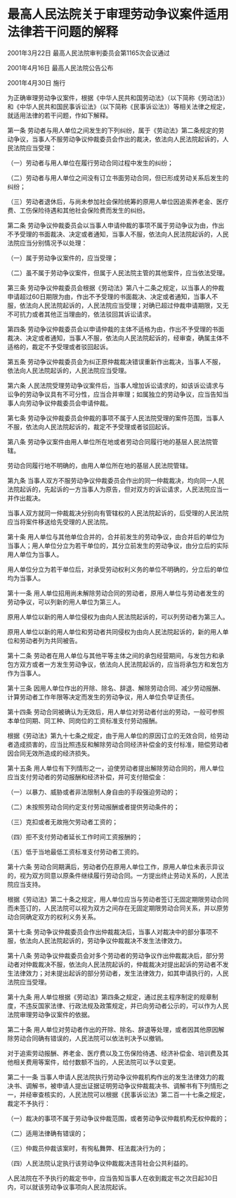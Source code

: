 # 最高人民法院关于审理劳动争议案件适用法律若干问题的解释

2001年3月22日 最高人民法院审判委员会第1165次会议通过

2001年4月16日 最高人民法院公告公布

2001年4月30日 施行

  

为正确审理劳动争议案件，根据《中华人民共和国劳动法》（以下简称《劳动法》）和《中华人民共和国民事诉讼法》（以下简称《民事诉讼法》）等相关法律之规定，就适用法律的若干问题，作如下解释。

第一条 劳动者与用人单位之间发生的下列纠纷，属于《劳动法》第二条规定的劳动争议，当事人不服劳动争议仲裁委员会作出的裁决，依法向人民法院起诉的，人民法院应当受理：

（一）劳动者与用人单位在履行劳动合同过程中发生的纠纷；

（二）劳动者与用人单位之间没有订立书面劳动合同，但已形成劳动关系后发生的纠纷；

（三）劳动者退休后，与尚未参加社会保险统筹的原用人单位因追索养老金、医疗费、工伤保险待遇和其他社会保险费而发生的纠纷。

第二条 劳动争议仲裁委员会以当事人申请仲裁的事项不属于劳动争议为由，作出不予受理的书面裁决、决定或者通知，当事人不服，依法向人民法院起诉的，人民法院应当分别情况予以处理：

（一）属于劳动争议案件的，应当受理；

（二）虽不属于劳动争议案件，但属于人民法院主管的其他案件，应当依法受理。

第三条 劳动争议仲裁委员会根据《劳动法》第八十二条之规定，以当事人的仲裁申请超过60日期限为由，作出不予受理的书面裁决、决定或者通知，当事人不服，依法向人民法院起诉的，人民法院应当受理；对确已超过仲裁申请期限，又无不可抗力或者其他正当理由的，依法驳回其诉讼请求。

第四条 劳动争议仲裁委员会以申请仲裁的主体不适格为由，作出不予受理的书面裁决、决定或者通知，当事人不服，依法向人民法院起诉的，经审查，确属主体不适格的，裁定不予受理或者驳回起诉。

第五条 劳动争议仲裁委员会为纠正原仲裁裁决错误重新作出裁决，当事人不服，依法向人民法院起诉的，人民法院应当受理。

第六条 人民法院受理劳动争议案件后，当事人增加诉讼请求的，如该诉讼请求与讼争的劳动争议具有不可分性，应当合并审理；如属独立的劳动争议，应当告知当事人向劳动争议仲裁委员会申请仲裁。

第七条 劳动争议仲裁委员会仲裁的事项不属于人民法院受理的案件范围，当事人不服，依法向人民法院起诉的，裁定不予受理或者驳回起诉。

第八条 劳动争议案件由用人单位所在地或者劳动合同履行地的基层人民法院管辖。

劳动合同履行地不明确的，由用人单位所在地的基层人民法院管辖。

第九条 当事人双方不服劳动争议仲裁委员会作出的同一仲裁裁决，均向同一人民法院起诉的，先起诉的一方当事人为原告，但对双方的诉讼请求，人民法院应当一并作出裁决。

当事人双方就同一仲裁裁决分别向有管辖权的人民法院起诉的，后受理的人民法院应当将案件移送给先受理的人民法院。

第十条 用人单位与其他单位合并的，合并前发生的劳动争议，由合并后的单位为当事人；用人单位分立为若干单位的，其分立前发生的劳动争议，由分立后的实际用人单位为当事人。

用人单位分立为若干单位后，对承受劳动权利义务的单位不明确的，分立后的单位均为当事人。

第十一条 用人单位招用尚未解除劳动合同的劳动者，原用人单位与劳动者发生的劳动争议，可以列新的用人单位为第三人。

原用人单位以新的用人单位侵权为由向人民法院起诉的，可以列劳动者为第三人。

原用人单位以新的用人单位和劳动者共同侵权为由向人民法院起诉的，新的用人单位和劳动者列为共同被告。

第十二条 劳动者在用人单位与其他平等主体之间的承包经营期间，与发包方和承包方双方或者一方发生劳动争议，依法向人民法院起诉的，应当将承包方和发包方作为当事人。

第十三条 因用人单位作出的开除、除名、辞退、解除劳动合同、减少劳动报酬、计算劳动者工作年限等决定而发生的劳动争议，用人单位负举证责任。

第十四条 劳动合同被确认为无效后，用人单位对劳动者付出的劳动，一般可参照本单位同期、同工种、同岗位的工资标准支付劳动报酬。

根据《劳动法》第九十七条之规定，由于用人单位的原因订立的无效合同，给劳动者造成损害的，应当比照违反和解除劳动合同经济补偿金的支付标准，赔偿劳动者因合同无效所造成的经济损失。

第十五条 用人单位有下列情形之一，迫使劳动者提出解除劳动合同的，用人单位应当支付劳动者的劳动报酬和经济补偿，并可支付赔偿金：

（一）以暴力、威胁或者非法限制人身自由的手段强迫劳动的；

（二）未按照劳动合同约定支付劳动报酬或者提供劳动条件的；

（三）克扣或者无故拖欠劳动者工资的；

（四）拒不支付劳动者延长工作时间工资报酬的；

（五）低于当地最低工资标准支付劳动者工资的。

第十六条 劳动合同期满后，劳动者仍在原用人单位工作，原用人单位未表示异议的，视为双方同意以原条件继续履行劳动合同。一方提出终止劳动关系的，人民法院应当支持。

根据《劳动法》第二十条之规定，用人单位应当与劳动者签订无固定期限劳动合同而未签订的，人民法院可以视为双方之间存在无固定期限劳动合同关系，并以原劳动合同确定双方的权利义务关系。

第十七条 劳动争议仲裁委员会作出仲裁裁决后，当事人对裁决中的部分事项不服，依法向人民法院起诉的，劳动争议仲裁裁决不发生法律效力。

第十八条 劳动争议仲裁委员会对多个劳动者的劳动争议作出仲裁裁决后，部分劳动者对仲裁裁决不服，依法向人民法院起诉的，仲裁裁决对提出起诉的劳动者不发生法律效力；对未提出起诉的部分劳动者，发生法律效力，如其申请执行的，人民法院应当受理。

第十九条 用人单位根据《劳动法》第四条之规定，通过民主程序制定的规章制度，不违反国家法律、行政法规及政策规定，并已向劳动者公示的，可以作为人民法院审理劳动争议案件的依据。

第二十条 用人单位对劳动者作出的开除、除名、辞退等处理，或者因其他原因解除劳动合同确有错误的，人民法院可以依法判决予以撤销。

对于追索劳动报酬、养老金、医疗费以及工伤保险待遇、经济补偿金、培训费及其他相关费用等案件，给付数额不当的，人民法院可以予以变更。

第二十一条 当事人申请人民法院执行劳动争议仲裁机构作出的发生法律效力的裁决书、调解书，被申请人提出证据证明劳动争议仲裁裁决书、调解书有下列情形之一，并经审查核实的，人民法院可以根据《民事诉讼法》第二百一十七条之规定，裁定不予执行：

（一）裁决的事项不属于劳动争议仲裁范围，或者劳动争议仲裁机构无权仲裁的；

（二）适用法律确有错误的；

（三）仲裁员仲裁该案时，有徇私舞弊、枉法裁决行为的；

（四）人民法院认定执行该劳动争议仲裁裁决违背社会公共利益的。

人民法院在不予执行的裁定书中，应当告知当事人在收到裁定书之次日起30日内，可以就该劳动争议事项向人民法院起诉。
